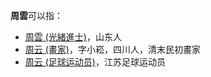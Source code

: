 '''周雲'''可以指：
*[[周雲_(光緒進士)|周雲 (光緒進士)]]，山东人
*[[周云_(畫家)|周云 (畫家)]]，字小崧，四川人，清末民初畫家
*[[周云_(足球运动员)|周云 (足球运动员)]]，江苏足球运动员

{{消歧义|Y云|cat=二字周姓人名消歧义}}